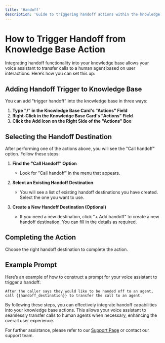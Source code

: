 ```yaml
---
title: 'Handoff'
description: 'Guide to triggering handoff actions within the knowledge base'
---
```


# How to Trigger Handoff from Knowledge Base Action

Integrating handoff functionality into your knowledge base allows your voice assistant to transfer calls to a human agent based on user interactions. Here’s how you can set this up:

## Adding Handoff Trigger to Knowledge Base

You can add "trigger handoff" into the knowledge base in three ways:

1. **Type "/" in the Knowledge Base Card's "Actions" Field**
2. **Right-Click in the Knowledge Base Card's "Actions" Field**
3. **Click the Add Icon on the Right Side of the "Actions" Box**

## Selecting the Handoff Destination

After performing one of the actions above, you will see the "Call handoff" option. Follow these steps:

1. **Find the "Call Handoff" Option**
   - Look for "Call handoff" in the menu that appears.

2. **Select an Existing Handoff Destination**
   - You will see a list of existing handoff destinations you have created. Select the one you want to use.

3. **Create a New Handoff Destination (Optional)**
   - If you need a new destination, click "+ Add handoff" to create a new handoff destination. You can fill in the details as required.

## Completing the Action

Choose the right handoff destination to complete the action.

## Example Prompt

Here’s an example of how to construct a prompt for your voice assistant to trigger a handoff:

```plaintext
After the caller says they would like to be handed off to an agent, call {{handoff_destination}} to transfer the call to an agent.
```


By following these steps, you can effectively integrate handoff capabilities into your knowledge base actions. This allows your voice assistant to seamlessly transfer calls to human agents when necessary, enhancing the overall user experience.

For further assistance, please refer to our [Support Page](/troubleshoot/support-guide) or contact our support team.
